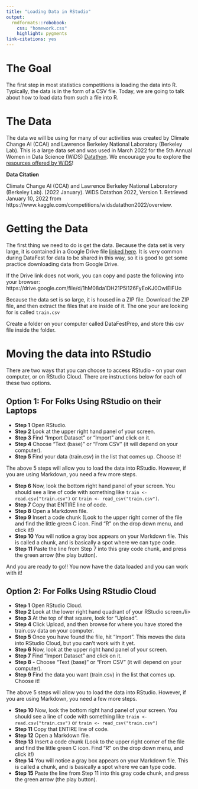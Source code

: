 ```yaml
---
title: "Loading Data in RStudio"
output: 
  rmdformats::robobook:
    css: "homework.css"
    highlight: pygments
link-citations: yes
---
```


# The Goal

The first step in most statistics competitions is loading the data into R. Typically, the data is in the form of a CSV file. Today, we are going to talk about how to load data from such a file into R.

# The Data 

The data we will be using for many of our activities was created by Climate Change AI (CCAI) and Lawrence Berkeley National Laboratory (Berkeley Lab). This is a large data set and was used in March 2022 for  the 5th Annual Women in Data Science (WiDS) <a href="https://www.kaggle.com/c/widsdatathon2022">Datathon</a>. We encourage you to explore the [resources offered by WiDS](https://www.widsconference.org/)! 

**Data Citation**

Climate Change AI (CCAI) and Lawrence Berkeley National Laboratory (Berkeley Lab). (2022 January). WiDS Datathon 2022, Version 1. Retrieved January 10, 2022  from https://www.kaggle.com/competitions/widsdatathon2022/overview.

# Getting the Data

The first thing we need to do is get the data. Because the data set is very large, it is contained in a Google Drive file <a href="https://drive.google.com/file/d/1hM08da1DH21P5I126FyEoKJ0OwIElFUo">linked here</a>. It is very common during DataFest for data to be shared in this way, so it is good to get some practice downloading data from Google Drive.

If the Drive link does not work, you can copy and paste the following into your browser: https://drive.google.com/file/d/1hM08da1DH21P5I126FyEoKJ0OwIElFUo

Because the data set is so large, it is housed in a ZIP file. Download the ZIP file, and then extract the files that are inside of it. The one your are looking for is called `train.csv`

Create a folder on your computer called DataFestPrep, and store this csv file inside the folder. 

# Moving the data into RStudio

There are two ways that you can choose to access RStudio - on your own computer, or on RStudio Cloud. There are instructions below for each of these two options. 

## Option 1: For Folks Using RStudio on their Laptops

<div>
<ul>
<li><strong>Step 1</strong> Open RStudio.</li>
<li><strong>Step 2</strong> Look at the upper right hand panel of your screen.</li>
<li><strong>Step 3</strong> Find "Import Dataset" or "Import" and click on it.</li>
<li><strong>Step 4</strong> Choose "Text (base)" or "From CSV" (it will depend on your computer).</li>
<li><strong>Step 5</strong> Find your data (train.csv) in the list that comes up. Choose it!</li>
</ul>
</div>

The above 5 steps will allow you to load the data into RStudio. However, if you are using Markdown, you need a few more steps. 

<div>
<ul>
<li><strong>Step 6</strong> Now, look the bottom right hand panel of your screen. You should see a line of code with something like `train <- read.csv("train.csv")` or `train <- read_csv("train.csv")`.</li>
<li><strong>Step 7</strong> Copy that ENTIRE line of code.</li>
<li><strong>Step 8</strong> Open a Markdown file.</li>
<li><strong>Step 9</strong> Insert a code chunk (Look to the upper right corner of the file and find the little green C icon. Find "R" on the drop down menu, and click it!)</li>
<li><strong>Step 10</strong> You will notice a gray box appears on your Markdown file. This is called a chunk, and is basically a spot where we can type code.</li>
<li><strong>Step 11</strong> Paste the line from Step 7 into this gray code chunk, and press the green arrow (the play button).</li>
</ul>
</div>

And you are ready to go!! You now have the data loaded and you can work with it!

## Option 2: For Folks Using RStudio Cloud 

<div>
<ul>
<li><strong>Step 1</strong> Open RStudio Cloud.</li>
<li><strong>Step 2</strong>  Look at the lower right hand quadrant of your RStudio screen./li>
<li><strong>Step 3</strong> At the top of that square, look for "Upload".</li>
<li><strong>Step 4</strong> Click Upload, and then browse for where you have stored the train.csv data on your computer.</li>
<li><strong>Step 5</strong> Once you have found the file, hit "Import". This moves the data into RStudio Cloud, but you can't work with it yet.</li>
<li><strong>Step 6</strong> Now, look at the upper right hand panel of your screen.</li>
<li><strong>Step 7</strong> Find "Import Dataset" and click on it.</li>
<li><strong>Step 8</strong>   - Choose "Text (base)" or "From CSV" (it will depend on your computer).</li>
<li><strong>Step 9</strong> Find the data you want (train.csv) in the list that comes up. Choose it!</li>
</ul>
</div>

The above 5 steps will allow you to load the data into RStudio. However, if you are using Markdown, you need a few more steps.

<div>
<ul>
<li><strong>Step 10</strong> Now, look the bottom right hand panel of your screen. You should see a line of code with something like `train <- read.csv("train.csv")` or `train <- read_csv("train.csv")`</li>
<li><strong>Step 11</strong> Copy that ENTIRE line of code.</li>
<li><strong>Step 12</strong> Open a Markdown file.</li>
<li><strong>Step 13</strong> Insert a code chunk (Look to the upper right corner of the file and find the little green C icon. Find "R" on the drop down menu, and click it!)</li>
<li><strong>Step 14</strong> You will notice a gray box appears on your Markdown file. This is called a chunk, and is basically a spot where we can type code.</li>
<li><strong>Step 15</strong> Paste the line from Step 11 into this gray code chunk, and press the green arrow (the play button).</li>
</ul>
</div>


